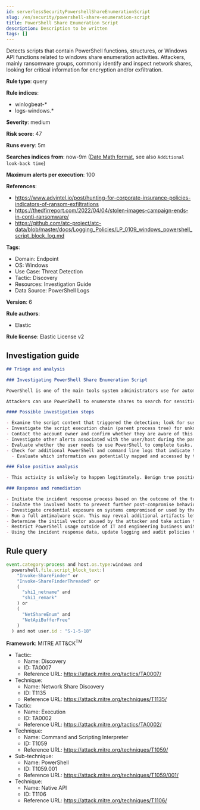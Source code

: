 ```yaml
---
id: serverlessSecurityPowershellShareEnumerationScript
slug: /en/security/powershell-share-enumeration-script
title: PowerShell Share Enumeration Script
description: Description to be written
tags: []
---
```


<div id="powershell-share-enumeration-script"></div>

Detects scripts that contain PowerShell functions, structures, or Windows API functions related to windows share enumeration activities. Attackers, mainly ransomware groups, commonly identify and inspect network shares, looking for critical information for encryption and/or exfiltration.

**Rule type**: query

**Rule indices**: 

* winlogbeat-*
* logs-windows.*

**Severity**: medium

**Risk score**: 47

**Runs every**: 5m

**Searches indices from**: now-9m ([Date Math format](((ref))/common-options.html#date-math), see also <DocLink id="serverlessSecurityRulesUiCreate" section="set-the-rules-schedule">`Additional look-back time`</DocLink>)

**Maximum alerts per execution**: 100

**References**: 

* https://www.advintel.io/post/hunting-for-corporate-insurance-policies-indicators-of-ransom-exfiltrations
* https://thedfirreport.com/2022/04/04/stolen-images-campaign-ends-in-conti-ransomware/
* https://github.com/atc-project/atc-data/blob/master/docs/Logging_Policies/LP_0109_windows_powershell_script_block_log.md

**Tags**: 

* Domain: Endpoint
* OS: Windows
* Use Case: Threat Detection
* Tactic: Discovery
* Resources: Investigation Guide
* Data Source: PowerShell Logs

**Version**: 6

**Rule authors**: 

* Elastic

**Rule license**: Elastic License v2

## Investigation guide

```markdown
## Triage and analysis

### Investigating PowerShell Share Enumeration Script

PowerShell is one of the main tools system administrators use for automation, report routines, and other tasks. This makes it available for use in various environments, and creates an attractive way for attackers to execute code.

Attackers can use PowerShell to enumerate shares to search for sensitive data like documents, scripts, and other kinds of valuable data for encryption, exfiltration, and lateral movement.

#### Possible investigation steps

- Examine the script content that triggered the detection; look for suspicious DLL imports, collection or exfiltration capabilities, suspicious functions, encoded or compressed data, and other potentially malicious characteristics.
- Investigate the script execution chain (parent process tree) for unknown processes. Examine their executable files for prevalence, whether they are located in expected locations, and if they are signed with valid digital signatures.
- Contact the account owner and confirm whether they are aware of this activity.
- Investigate other alerts associated with the user/host during the past 48 hours.
- Evaluate whether the user needs to use PowerShell to complete tasks.
- Check for additional PowerShell and command line logs that indicate that imported functions were run.
  - Evaluate which information was potentially mapped and accessed by the attacker.

### False positive analysis

- This activity is unlikely to happen legitimately. Benign true positives (B-TPs) can be added as exceptions if necessary.

### Response and remediation

- Initiate the incident response process based on the outcome of the triage.
- Isolate the involved hosts to prevent further post-compromise behavior.
- Investigate credential exposure on systems compromised or used by the attacker to ensure all compromised accounts are identified. Reset passwords for these accounts and other potentially compromised credentials, such as email, business systems, and web services.
- Run a full antimalware scan. This may reveal additional artifacts left in the system, persistence mechanisms, and malware components.
- Determine the initial vector abused by the attacker and take action to prevent reinfection through the same vector.
- Restrict PowerShell usage outside of IT and engineering business units using GPOs, AppLocker, Intune, or similar software.
- Using the incident response data, update logging and audit policies to improve the mean time to detect (MTTD) and the mean time to respond (MTTR).
```

## Rule query

```js
event.category:process and host.os.type:windows and
  powershell.file.script_block_text:(
    "Invoke-ShareFinder" or
    "Invoke-ShareFinderThreaded" or
    (
      "shi1_netname" and
      "shi1_remark"
    ) or
    (
      "NetShareEnum" and
      "NetApiBufferFree"
    )
  ) and not user.id : "S-1-5-18"

```

**Framework**: MITRE ATT&CK<sup>TM</sup>

* Tactic:
    * Name: Discovery
    * ID: TA0007
    * Reference URL: https://attack.mitre.org/tactics/TA0007/
* Technique:
    * Name: Network Share Discovery
    * ID: T1135
    * Reference URL: https://attack.mitre.org/techniques/T1135/
* Tactic:
    * Name: Execution
    * ID: TA0002
    * Reference URL: https://attack.mitre.org/tactics/TA0002/
* Technique:
    * Name: Command and Scripting Interpreter
    * ID: T1059
    * Reference URL: https://attack.mitre.org/techniques/T1059/
* Sub-technique:
    * Name: PowerShell
    * ID: T1059.001
    * Reference URL: https://attack.mitre.org/techniques/T1059/001/
* Technique:
    * Name: Native API
    * ID: T1106
    * Reference URL: https://attack.mitre.org/techniques/T1106/

